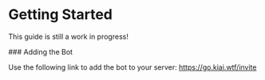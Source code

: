 
# Getting Started

<Callout emoji="⚠️">This guide is still a work in progress!</Callout>

<Steps> 
### Adding the Bot

Use the following link to add the bot to your server: https://go.kiai.wtf/invite

</Steps>
